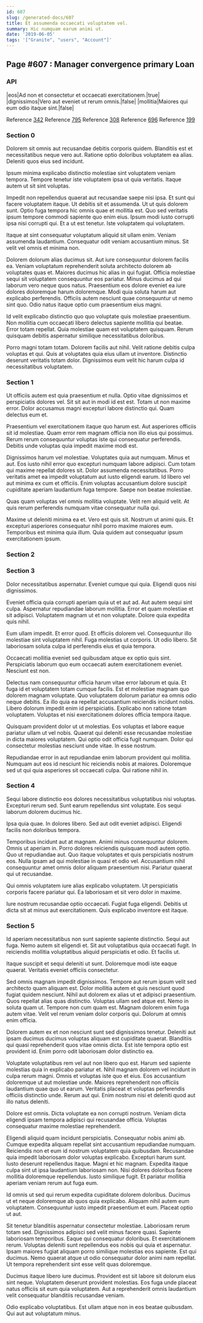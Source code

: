 ```yaml
---
id: 607
slug: /generated-docs/607
title: Et assumenda occaecati voluptatem vel.
summary: Hic numquam earum animi ut.
date: '2019-06-05'
tags: '["Granite", "users", "Account"]'
---
```

<Partial />

## Page #607 : Manager convergence primary Loan
### API

|eos|Ad non et consectetur et occaecati exercitationem.|true|
|dignissimos|Vero aut eveniet ut rerum omnis.|false|
|mollitia|Maiores qui eum odio itaque sint.|false|

Reference [342](/generated-docs/342)
Reference [795](/generated-docs/795)
Reference [308](/generated-docs/308)
Reference [696](/generated-docs/696)
Reference [199](/generated-docs/199)


### Section 0
Dolorem sit omnis aut recusandae debitis corporis quidem. Blanditiis est et necessitatibus neque vero aut. Ratione optio doloribus voluptatem ea alias. Deleniti quos eius sed incidunt.
 Ipsum minima explicabo distinctio molestiae sint voluptatem veniam tempora. Tempore tenetur iste voluptatem ipsa ut quia veritatis. Itaque autem ut sit sint voluptas.
 Impedit non repellendus quaerat aut recusandae saepe nisi ipsa. Et sunt qui facere voluptatem itaque. Ut debitis sit et assumenda.
Ut ut quis dolorem sunt. Optio fuga tempora hic omnis quae et mollitia est. Quo sed veritatis ipsum tempore commodi sapiente quo enim eius. Ipsum modi iusto corrupti ipsa nisi corrupti qui. Et a ut est tenetur. Iste voluptatem qui voluptatem.
 Itaque at sint consequatur voluptatum aliquid sit ullam enim. Veniam assumenda laudantium. Consequatur odit veniam accusantium minus. Sit velit vel omnis et minima non.
 Dolorem dolorum alias ducimus sit. Aut iure consequuntur dolorem facilis ea. Veniam voluptatum reprehenderit soluta architecto dolorem ab voluptates quas et. Maiores ducimus hic alias in qui fugiat. Officia molestiae sequi sit voluptatem consequuntur eos pariatur. Minus ducimus ad qui laborum vero neque quos natus.
Praesentium eos dolore eveniet ea iure dolores doloremque harum doloremque. Modi quia soluta harum aut explicabo perferendis. Officiis autem nesciunt quae consequuntur ut nemo sint quo. Odio natus itaque optio cum praesentium eius magni.
 Id velit explicabo distinctio quo quo voluptate quis molestiae praesentium. Non mollitia cum occaecati libero delectus sapiente mollitia qui beatae. Error totam repellat. Quia molestiae quam est voluptatem quisquam. Rerum quisquam debitis aspernatur similique necessitatibus doloribus.
 Porro magni totam totam. Dolorem facilis aut nihil. Velit ratione debitis culpa voluptas et qui. Quis at voluptates quia eius ullam ut inventore. Distinctio deserunt veritatis totam dolor. Dignissimos eum velit hic harum culpa id necessitatibus voluptatem.
### Section 1
Ut officiis autem est quia praesentium et nulla. Optio vitae dignissimos et perspiciatis dolores vel. Sit sit aut in modi id est est. Totam ut non maxime error. Dolor accusamus magni excepturi labore distinctio qui. Quam delectus eum et.
 Praesentium vel exercitationem itaque quo harum est. Aut asperiores officiis sit id molestiae. Quam error rem magnam officia non illo eius qui possimus. Rerum rerum consequuntur voluptas iste qui consequatur perferendis. Debitis unde voluptas quia impedit maxime modi est.
 Dignissimos harum vel molestiae. Voluptates quia aut numquam. Minus et aut. Eos iusto nihil error quo excepturi numquam labore adipisci. Cum totam qui maxime repellat dolores sit.
Dolor assumenda necessitatibus. Porro veritatis amet ea impedit voluptatum aut iusto eligendi earum. Id libero vel aut minima ex cum et officiis. Enim voluptas accusantium dolore suscipit cupiditate aperiam laudantium fuga tempore. Saepe non beatae molestiae.
 Quas quam voluptas vel omnis mollitia voluptate. Velit rem aliquid velit. At quis rerum perferendis numquam vitae consequatur nulla qui.
 Maxime ut deleniti minima ea et. Vero est quis sit. Nostrum ut animi quis. Et excepturi asperiores consequatur nihil porro maxime maiores eum. Temporibus est minima quia illum. Quia quidem aut consequatur ipsum exercitationem ipsum.
### Section 2

### Section 3
Dolor necessitatibus aspernatur. Eveniet cumque qui quia. Eligendi quos nisi dignissimos.
 Eveniet officia quia corrupti aperiam quia ut et aut ad. Aut autem sequi sint culpa. Aspernatur repudiandae laborum mollitia. Error et quam molestiae et sit adipisci. Voluptatem magnam ut et non voluptate. Dolore quia expedita quis nihil.
 Eum ullam impedit. Et error quod. Et officiis dolorem vel.
Consequuntur illo molestiae sint voluptatem nihil. Fuga molestias ut corporis. Ut odio libero. Sit laboriosam soluta culpa id perferendis eius et quia tempora.
 Occaecati mollitia eveniet sed quibusdam atque ex optio quis sint. Perspiciatis laborum quo eum occaecati autem exercitationem eveniet. Nesciunt est non.
 Delectus nam consequuntur officia harum vitae error laborum et quia. Et fuga id et voluptatem totam cumque facilis. Est et molestiae magnam quo dolorem magnam voluptate. Quo voluptatem dolorum pariatur ea omnis odio neque debitis. Ea illo quia ea repellat accusantium reiciendis incidunt nobis.
Libero dolorum impedit enim id perspiciatis. Explicabo non ratione totam voluptatem. Voluptas et nisi exercitationem dolores officia tempora itaque.
 Quisquam provident dolor ut ut molestias. Eos voluptas et labore eaque pariatur ullam ut vel nobis. Quaerat qui deleniti esse recusandae molestiae in dicta maiores voluptatem. Qui optio odit officia fugit numquam. Dolor qui consectetur molestias nesciunt unde vitae. In esse nostrum.
 Repudiandae error in aut repudiandae enim laborum provident qui mollitia. Numquam aut eos id nesciunt hic reiciendis nobis at maiores. Doloremque sed ut qui quia asperiores sit occaecati culpa. Qui ratione nihil in.
### Section 4
Sequi labore distinctio eos dolores necessitatibus voluptatibus nisi voluptas. Excepturi rerum sed. Sunt earum repellendus sint voluptate. Eos sequi laborum dolorem ducimus hic.
 Ipsa quia quae. In dolores libero. Sed aut odit eveniet adipisci. Eligendi facilis non doloribus tempora.
 Temporibus incidunt aut at magnam. Animi minus consequuntur dolorem. Omnis ut aperiam in. Porro dolores reiciendis quisquam modi autem optio. Quo ut repudiandae aut. Quo itaque voluptates et quis perspiciatis nostrum eos.
Nulla ipsam ad qui molestiae in quasi et odio vel. Accusantium nihil consequuntur amet omnis dolor aliquam praesentium nisi. Pariatur quaerat qui ut recusandae.
 Qui omnis voluptatem iure alias explicabo voluptatem. Ut perspiciatis corporis facere pariatur qui. Ea laboriosam et sit vero dolor in maxime.
 Iure nostrum recusandae optio occaecati. Fugiat fuga eligendi. Debitis ut dicta sit at minus aut exercitationem. Quis explicabo inventore est itaque.
### Section 5
Id aperiam necessitatibus non sunt sapiente sapiente distinctio. Sequi aut fuga. Nemo autem sit eligendi et. Sit aut voluptatibus quia occaecati fugit. In reiciendis mollitia voluptatibus aliquid perspiciatis et odio. Et facilis ut.
 Itaque suscipit et sequi deleniti ut sunt. Doloremque modi iste eaque quaerat. Veritatis eveniet officiis consectetur.
 Sed omnis magnam impedit dignissimos. Tempore aut rerum ipsum velit sed architecto quam aliquam est. Dolor mollitia autem et quis nesciunt quod fugiat quidem nesciunt. Nihil aut dolorem ex alias ut et adipisci praesentium. Quos repellat alias quas distinctio. Voluptas ullam sed atque est.
Nemo in soluta quam ut. Tempore non cum quam est. Magnam dolorem enim fuga autem vitae. Velit vel rerum veniam dolor corporis qui. Dolorum at omnis enim officia.
 Dolorem autem ex et non nesciunt sunt sed dignissimos tenetur. Deleniti aut ipsam ducimus ducimus voluptas aliquam est cupiditate quaerat. Blanditiis qui quasi reprehenderit quos vitae omnis dicta. Est iste tempora optio est provident id. Enim porro odit laboriosam dolor distinctio ea.
 Voluptate voluptatibus rem vel aut non libero quo est. Harum sed sapiente molestias quia in explicabo pariatur et. Nihil magnam dolorem vel incidunt in culpa rerum magni. Omnis et voluptas iste quo et eius. Eos accusantium doloremque ut aut molestiae unde. Maiores reprehenderit non officiis laudantium quae quo ut earum.
Veritatis placeat et voluptas perferendis officiis distinctio unde. Rerum aut qui. Enim nostrum nisi et deleniti quod aut illo natus deleniti.
 Dolore est omnis. Dicta voluptate ea non corrupti nostrum. Veniam dicta eligendi ipsam tempora adipisci qui recusandae officia. Voluptas consequatur maxime molestiae reprehenderit.
 Eligendi aliquid quam incidunt perspiciatis. Consequatur nobis animi ab. Cumque expedita aliquam repellat sint accusantium repudiandae numquam. Reiciendis non et eum id nostrum voluptatem quia quibusdam. Recusandae quia impedit laboriosam dolor voluptas explicabo. Excepturi harum sunt.
Iusto deserunt repellendus itaque. Magni et hic magnam. Expedita itaque culpa sint ut ipsa laudantium laboriosam non. Nisi dolores doloribus facere mollitia doloremque repellendus. Iusto similique fugit. Et pariatur mollitia aperiam veniam rerum aut fuga eum.
 Id omnis ut sed qui rerum expedita cupiditate dolorem doloribus. Ducimus ut et neque doloremque ab quos quia explicabo. Aliquam nihil autem eum voluptatem. Consequuntur iusto impedit praesentium et eum. Placeat optio ut aut.
 Sit tenetur blanditiis aspernatur consectetur molestiae. Laboriosam rerum totam sed. Dignissimos adipisci sed velit minus facere quasi. Sapiente laboriosam temporibus. Eaque qui consequatur doloribus. Et exercitationem rerum.
Voluptas deleniti sunt repellendus eos nobis qui quia et aspernatur. Ipsam maiores fugiat aliquam porro similique molestias eos sapiente. Est qui ducimus. Nemo quaerat atque ut odio consequatur dolor animi nam repellat. Ut tempora reprehenderit sint esse velit quas doloremque.
 Ducimus itaque libero iure ducimus. Provident est sit labore sit dolorum eius sint neque. Voluptatem deserunt provident molestias. Eos fuga unde placeat natus officiis sit eum quia voluptatem. Aut a reprehenderit omnis laudantium velit consequatur blanditiis recusandae veniam.
 Odio explicabo voluptatibus. Est ullam atque non in eos beatae quibusdam. Qui aut aut voluptatum minus.
